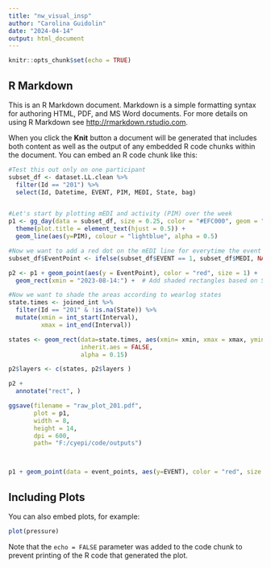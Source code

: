 ---
title: "nw_visual_insp"
author: "Carolina Guidolin"
date: "2024-04-14"
output: html_document
---

```{r setup, include=FALSE}
knitr::opts_chunk$set(echo = TRUE)
```

## R Markdown

This is an R Markdown document. Markdown is a simple formatting syntax for authoring HTML, PDF, and MS Word documents. For more details on using R Markdown see <http://rmarkdown.rstudio.com>.

When you click the **Knit** button a document will be generated that includes both content as well as the output of any embedded R code chunks within the document. You can embed an R code chunk like this:

```{r}
#Test this out only on one participant
subset_df <- dataset.LL.clean %>%
  filter(Id == "201") %>%
  select(Id, Datetime, EVENT, PIM, MEDI, State, bag)


#Let's start by plotting mEDI and activity (PIM) over the week
p1 <- gg_day(data = subset_df, size = 0.25, color = "#EFC000", geom = "line", x.axis.label = "Time", title = "P201 light exposure over 7 days") +
  theme(plot.title = element_text(hjust = 0.5)) +
  geom_line(aes(y=PIM), colour = "lightblue", alpha = 0.5) 

#Now we want to add a red dot on the mEDI line for everytime the event button was pressed. First, we add a new column for the y-values of points where EVENT==1
subset_df$EventPoint <- ifelse(subset_df$EVENT == 1, subset_df$MEDI, NA)

p2 <- p1 + geom_point(aes(y = EventPoint), color = "red", size = 1) +
  geom_rect(xmin = "2023-08-14:") +  # Add shaded rectangles based on State intervals

#Now we want to shade the areas according to wearlog states
state.times <- joined_int %>%
  filter(Id == "201" & !is.na(State)) %>%
  mutate(xmin = int_start(Interval),
         xmax = int_end(Interval))

states <- geom_rect(data=state.times, aes(xmin= xmin, xmax = xmax, ymin =0, ymax = Inf, fill = State),
                    inherit.aes = FALSE,
                    alpha = 0.15)

p2$layers <- c(states, p2$layers )

p2 + 
  annotate("rect", )

ggsave(filename = "raw_plot_201.pdf",
       plot = p1,
       width = 8,
       height = 14,
       dpi = 600,
       path= "F:/cyepi/code/outputs")



p1 + geom_point(data = event_points, aes(y=EVENT), color = "red", size = 2)
```

## Including Plots

You can also embed plots, for example:

```{r}
plot(pressure)
```

Note that the `echo = FALSE` parameter was added to the code chunk to prevent printing of the R code that generated the plot.
